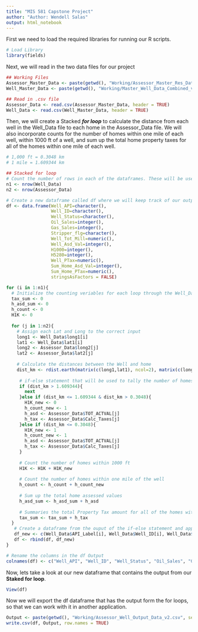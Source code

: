 ```yaml
---
title: "MIS 581 Capstone Project"
author: "Author: Wendell Salas"
output: html_notebook
---
```


First we need to load the required libraries for running our R scripts.

```r
# Load Library
library(fields)
```

Next, we will read in the two data files for our project

```r
## Working Files
Assessor_Master_Data <- paste(getwd(), "Working/Assessor_Master_Res_Data_2022.csv", sep = "/")
Well_Master_Data <- paste(getwd(), "Working/Master_Well_Data_Combined_v3.csv", sep = "/")

## Read in .csv file
Assessor_Data <- read.csv(Assessor_Master_Data, header = TRUE)
Well_Data <- read.csv(Well_Master_Data, header = TRUE)
```

Then, we will create a Stacked ***for loop*** to calculate the distance from each well in the Well_Data file to each home in the Assessor_Data file.  We will also incorporate counts for the number of homes within one mile of each well, within 1000 ft of a well, and sum up the total home property taxes for all of the homes within one mile of each well.

```r
# 1,000 ft = 0.3048 km
# 1 mile = 1.609344 km

## Stacked for loop
# Count the number of rows in each of the dataframes. These will be used to set our for loops.
n1 <- nrow(Well_Data)
n2 <- nrow(Assessor_Data)

# Create a new dataframe called df where we will keep track of our outputs from the for loops.
df <- data.frame(Well_API=character(),
                 Well_ID=character(),
                 Well_Status=character(),
                 Oil_Sales=integer(),
                 Gas_Sales=integer(),
                 Stripper_flg=character(),
                 Well_Tot_Mill=numeric(),
                 Well_Asd_Val=integer(),
                 H1000=integer(), 
                 H5280=integer(), 
                 Well_PTax=numeric(), 
                 Sum_Home_Asd_Val=integer(),
                 Sum_Home_PTax=numeric(),
                 stringsAsFactors = FALSE)

for (i in 1:n1){
  # Initialize the counting veriables for each loop through the Well_Data dataframe.
  tax_sum <- 0
  h_asd_sum <- 0
  h_count <- 0
  H1K <- 0
  
  for (j in 1:n2){
    # Assign each Lat and Long to the correct input
    long1 <- Well_Data$long1[i]
    lat1 <- Well_Data$lat1[i]
    long2 <- Assessor_Data$long2[j]
    lat2 <- Assessor_Data$lat2[j]
    
    # Calculate the distances between the Well and home
    dist_km <- rdist.earth(matrix(c(long1,lat1), ncol=2), matrix(c(long2,lat2), ncol=2), miles = FALSE, R = 6371)
    
     # if-else statement that will be used to tally the number of homes within the two different ranges that we are interested in and exclude anything over 1 mile away from a well.
     if (dist_km > 1.609344){
       next
     }else if (dist_km <= 1.609344 & dist_km > 0.3048){
       H1K_new <- 0
       h_count_new <- 1
       h_asd <- Assessor_Data$TOT_ACTVAL[j]
       h_tax <- Assessor_Data$Calc_Taxes[j]
     }else if (dist_km <= 0.3048){
       H1K_new <- 1
       h_count_new <- 1
       h_asd <- Assessor_Data$TOT_ACTVAL[j]
       h_tax <- Assessor_Data$Calc_Taxes[j]
     }
     
     # Count the number of homes within 1000 ft
     H1K <- H1K + H1K_new
     
     # Count the number of homes within one mile of the well
     h_count <- h_count + h_count_new
     
     # Sum up the total home assessed values
     h_asd_sum <- h_asd_sum + h_asd
     
     # Summaries the total Property Tax amount for all of the homes within one mile of the well
     tax_sum <- tax_sum + h_tax
  }
   # Create a dataframe from the ouput of the if-else statement and append it to the df
   df_new <- c(Well_Data$API_Label[i], Well_Data$Well_ID[i], Well_Data$Well_Stat[i], Well_Data$Oil_Sales[i], Well_Data$Gas_Sales[i], Well_Data$stripper_flg[i], Well_Data$tot_mill[i], Well_Data$asd_val[i], H1K, h_count, Well_Data$Tax_Est[i], h_asd_sum, tax_sum)
   df <- rbind(df, df_new)
}

# Rename the columns in the df Output
colnames(df) <- c("Well_API", "Well_ID", "Well_Status", "Oil_Sales", "Gas_Sales", "Stripper_flg", "Well_Tot_Mill", "Well_Asd_Val", "H1000", "H5280", "Well_PTax", "Sum_Home_Asd_Val", "Sum_Home_PTax") 
```

Now, lets take a look at our new dataframe that contains the output from our **Staked for loop**.

```r
View(df)
```

Now we will export the df dataframe that has the output form the for loops, so that we can work with it in another application.

```r
Output <- paste(getwd(), "Working/Assessor_Well_Output_Data_v2.csv", sep = "/")
write.csv(df, Output, row.names = TRUE)
```

